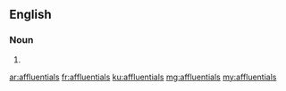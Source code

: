 ==English==

===Noun===
{{head|en|plural}}

# {{plural of|affluential|lang=en}}

[[ar:affluentials]]
[[fr:affluentials]]
[[ku:affluentials]]
[[mg:affluentials]]
[[my:affluentials]]